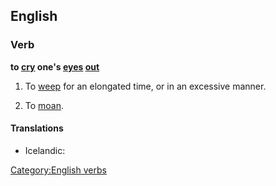 ==English==

===Verb===
'''to [[cry]] one's [[eye]]s [[out]]'''

# To [[weep]] for an elongated time, or in an excessive manner.
# {{idiomatic}} To [[moan]].

====Translations====
{{trans-top|to weep for an elongated time}}
* Icelandic: {{t-|is|hágráta}}
{{trans-mid}}
{{trans-bottom}}

{{trans-top|to moan}}
{{trans-mid}}
{{trans-bottom}}

[[Category:English verbs]]